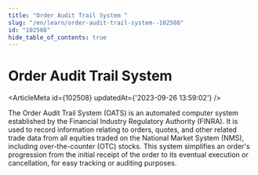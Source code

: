 ```yaml
---
title: "Order Audit Trail System "
slug: "/en/learn/order-audit-trail-system--102508"
id: "102508"
hide_table_of_contents: true
---
```



# Order Audit Trail System 

<ArticleMeta id={102508} updatedAt={'2023-09-26 13:59:02'} />
<div className='border-solid border-b border-t-0 my-4 border-[var(--ifm-color-gray-300)]' />

The Order Audit Trail System (OATS) is an automated computer system established by the Financial Industry Regulatory Authority (FINRA). It is used to record information relating to orders, quotes, and other related trade data from all equities traded on the National Market System (NMS), including over-the-counter (OTC) stocks. This system simplifies an order's progression from the initial receipt of the order to its eventual execution or cancellation, for easy tracking or auditing purposes.
